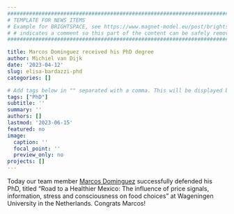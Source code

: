```yaml
---
##########################################################################################
# TEMPLATE FOR NEWS ITEMS 
# Example for BRIGHTSPACE, see https://www.magnet-model.eu/post/brightspace-proposal-has-reached-the-stage-of-grant-agreement-preparation/
# # indicates a comment so this part of the content can be safely removed.
##########################################################################################

title: Marcos Dominguez received his PhD degree 
author: Michiel van Dijk
date: '2023-04-12'
slug: elisa-bardazzi-phd
categories: []

# Add tags below in "" separated with a comma. This will be displayed below and nicely group items with the same tags.
tags: ["PhD"]
subtitle: ''
summary: ''
authors: []
lastmod: '2023-06-15'
featured: no
image:
  caption: ''
  focal_point: ''
  preview_only: no
projects: []
---
```


Today our team member [Marcos Dominguez](/author/marcos-dominguez/) successfully defended his PhD, titled "Road to a Healthier Mexico: The influence of price signals, information, stress and consciousness on food choices" at Wageningen University in the Netherlands. Congrats Marcos!
